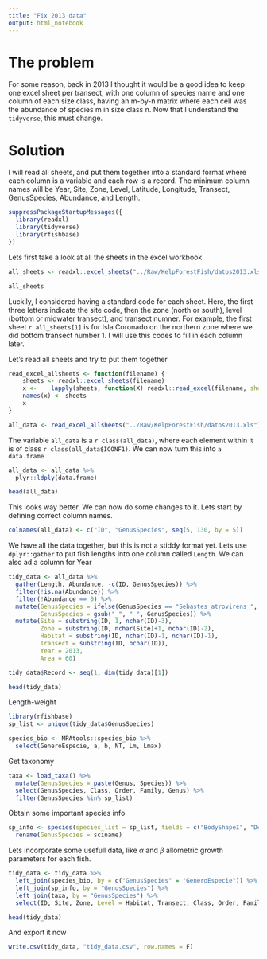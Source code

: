 ```yaml
---
title: "Fix 2013 data"
output: html_notebook
---
```


# The problem

For some reason, back in 2013 I thought it would be a good idea to keep one excel sheet per transect, with one column of species name and one column of each size class, having an m-by-n matrix where each cell was the abundance of species m in size class n. Now that I understand the `tidyverse`, this must change.

# Solution

I will read all sheets, and put them together into a standard format where each column is a variable and each row is a record. The minimum column names will be Year, Site, Zone, Level, Latitude, Longitude, Transect, GenusSpecies, Abundance, and Length.

```r
suppressPackageStartupMessages({
  library(readxl)
  library(tidyverse)
  library(rfishbase)
})
```

Lets first take a look at all the sheets in the excel workbook

```r
all_sheets <- readxl::excel_sheets("../Raw/KelpForestFish/datos2013.xls")

all_sheets

```

Luckily, I considered having a standard code for each sheet. Here, the first three letters indicate the site code, then the zone (north or south), level (bottom or midwater transect), and transect numner. For example, the first sheet `r all_sheets[1]` is for Isla Coronado on the northern zone where we did bottom transect number 1. I will use this codes to fill in each column later.

Let's read all sheets and try to put them together

```r

read_excel_allsheets <- function(filename) {
    sheets <- readxl::excel_sheets(filename)
    x <-    lapply(sheets, function(X) readxl::read_excel(filename, sheet = X, col_names = T))
    names(x) <- sheets
    x
}

all_data <- read_excel_allsheets("../Raw/KelpForestFish/datos2013.xls")


```

The variable `all_data` is a `r class(all_data)`, where each element within it is of class `r class(all_data$ICONF1)`. We can now turn this into `a data.frame`

```r
all_data <- all_data %>% 
  plyr::ldply(data.frame)

head(all_data)
```

This looks way better. We can now do some changes to it. Lets start by defining correct column names.

```r
colnames(all_data) <- c("ID", "GenusSpecies", seq(5, 130, by = 5))
```

We have all the data together, but this is not a stiddy format yet. Lets use `dplyr::gather` to put fish lengths into one column called `Length`. We can also ad a column for Year

```r
tidy_data <- all_data %>% 
  gather(Length, Abundance, -c(ID, GenusSpecies)) %>%
  filter(!is.na(Abundance)) %>% 
  filter(!Abundance == 0) %>% 
  mutate(GenusSpecies = ifelse(GenusSpecies == "Sebastes_atrovirens_", "Sebastes_atrovirens", GenusSpecies),
         GenusSpecies = gsub("_", " ", GenusSpecies)) %>% 
  mutate(Site = substring(ID, 1, nchar(ID)-3),
         Zone = substring(ID, nchar(Site)+1, nchar(ID)-2),
         Habitat = substring(ID, nchar(ID)-1, nchar(ID)-1),
         Transect = substring(ID, nchar(ID)),
         Year = 2013,
         Area = 60)

tidy_data$Record <- seq(1, dim(tidy_data)[1])

head(tidy_data)
```
Length-weight

```r
library(rfishbase)
sp_list <- unique(tidy_data$GenusSpecies)

species_bio <- MPAtools::species_bio %>% 
  select(GeneroEspecie, a, b, NT, Lm, Lmax)

```

Get taxonomy

```r
taxa <- load_taxa() %>% 
  mutate(GenusSpecies = paste(Genus, Species)) %>% 
  select(GenusSpecies, Class, Order, Family, Genus) %>% 
  filter(GenusSpecies %in% sp_list)
```


Obtain some important species info

```r
sp_info <- species(species_list = sp_list, fields = c("BodyShapeI", "DemersPelag", "PriceCateg", "UsedasBait", "Aquarium", "Comments", "Importance")) %>% 
  rename(GenusSpecies = sciname)
```

Lets incorporate some usefull data, like $\alpha$ and $\beta$ allometric growth parameters for each fish.

```r
tidy_data <- tidy_data %>% 
  left_join(species_bio, by = c("GenusSpecies" = "GeneroEspecie")) %>% 
  left_join(sp_info, by = "GenusSpecies") %>% 
  left_join(taxa, by = "GenusSpecies") %>% 
  select(ID, Site, Zone, Level = Habitat, Transect, Class, Order, Family, Genus, GenusSpecies, Length, Abundance, aTL2TW = a, bTL2TW = b, TrophicLevel, Lm, Lmax, BodyShape = BodyShapeI, DemersPelag, PriceCateg, UsedasBait, Aquarium, Importance, Comments)

head(tidy_data)
```

And export it now

```r
write.csv(tidy_data, "tidy_data.csv", row.names = F)
```














